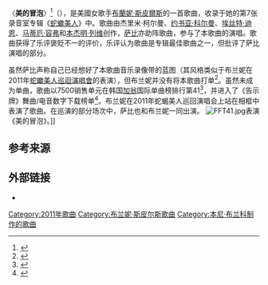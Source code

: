 {{noteTA
|G1=Music
|G2=Show
|1=zh-hans:本尼·布兰科; zh-hant:班尼·布蘭柯;
}}
{{Infobox song
| type          = single
| name          = 美的冒泡
| original_name = {{lang|en|"(Drop Dead) Beaytiful"}}
| language      = 英語
| artist        = [[布兰妮·斯皮尔斯|布兰妮·斯皮尔斯]]<small>（[[萨比_(歌手)|萨比]]客串）</small>
| album         = [[蛇蠍美人_(布蘭妮·斯皮爾斯專輯)|蛇蠍美人]]
| format        = [[音乐下载|数字下载]]
| length        = {{duration|m=3|s=36}}
| label         = [[Jive唱片|Jive]]
| writer        = {{Flat list|
*杰里米·柯尔曼
*[[阿穆_(音乐人)|约书亚·科尔曼]]
*[[埃丝特·迪恩|埃丝特·迪恩]]
*[[告示牌_(制作人)|马蒂厄·容弗]]
*[[本尼·布兰科|本杰明·列维]]
}}
| producer      = {{Flat list|
*[[班尼·布兰科|班尼·布兰科]]
*[[阿穆_(音乐人)|阿穆]]
*JMike
*[[告示牌_(制作人)|<nowiki>告示牌</nowiki>]]
*[[埃米莉·赖特|埃米莉·赖特]]
}}
}}
〈'''美的冒泡'''〉<ref name="中文名稱">{{cite web|url=https://www.sonymusic.com.tw/main/album/%E6%A5%B5%E9%99%90%E6%83%85%E6%8C%91-%E9%80%B2%E5%8F%A3%E5%96%AE%E6%9B%B2-%E5%B8%83%E8%98%AD%E5%A6%AE-britney-spears-88697853902 |title=台灣索尼音樂布蘭妮，極限情挑介紹 |publisher=台灣索尼音樂 |date=2011年3月25日|accessdate=2012年11月23日}}</ref>（{{lang-en|"(Drop Dead) Beautiful"}}），是美國女歌手[[布蘭妮·斯皮爾斯|布蘭妮·斯皮爾斯]]的一首歌曲，收录于她的第7张录音室专辑《[[蛇蠍美人_(布蘭妮·斯皮爾斯專輯)|蛇蠍美人]]》中。歌曲由杰里米·柯尔曼、[[约书亚·科尔曼|约书亚·科尔曼]]、[[埃丝特·迪恩|埃丝特·迪恩]]、[[告示牌_(制作人)|马蒂厄·容弗]]和[[本尼·布兰科|本杰明·列维]]创作，[[萨比_(歌手)|萨比]]亦助阵歌曲，参与了本歌曲的演唱。歌曲获得了乐评褒贬不一的评价，乐评认为歌曲是专辑最佳歌曲之一，但批评了萨比演唱的部分。

虽然萨比声称自己已经想好了本歌曲音乐录像带的蓝图（其风格类似于布兰妮在2011年[[蛇蠍美人巡迴演唱會|蛇蠍美人巡迴演唱會]]的表演），但布兰妮并没有将本歌曲打单<ref name=mtv3>{{cite web|url=http://www.mtv.com/news/articles/1668729/will-drop-dead-beautiful-be-britney-spears-next-single.jhtml|title=Will '(Drop Dead) Beautiful' Be Britney Spears' Next Single?|last=Vena|first=Jocelyn|date=2011年8月10日|accessdate=2011年8月29日|publisher=MTV. MTV Networks|archive-date=2012年2月25日|archive-url=https://web.archive.org/web/20120225020335/http://www.mtv.com/news/articles/1668729/will-drop-dead-beautiful-be-britney-spears-next-single.jhtml|dead-url=no}}</ref>。虽然未成为单曲，歌曲以7500销售单元在韩国[[Gaon_Chart|加翁]]国际单曲榜排行第41<ref name=southkorea>{{cite web|url=http://gaonchart.co.kr/main/section/search/list.gaon?Search_str=Drop+Dead+Beautiful&x=0&y=0|title=ko:가온차트와 함께하세요|publisher=[[Gaon_Chart|GAON]]|language=ko|accessdate=2011年9月30日|archive-date=2012年2月25日|archive-url=https://web.archive.org/web/20120225020409/http://gaonchart.co.kr/main/section/search/list.gaon?Search_str=Drop+Dead+Beautiful&x=0&y=0|dead-url=no}}</ref>，并进入了《告示牌》舞曲/电音数字下载榜单<ref>{{cite web|url=http://www.billboard.biz/bbbiz/charts/chart-search-results/singles/11950648|title=Dance/Electronic Digital Songs – Subscription Required|date=2011年4月23日|accessdate=2011年10月10日|publisher=[[Prometheus_Global_Media|Prometheus Global Media]]|work=[[告示牌_(雜誌)|Billboard]]|archive-date=2012年7月29日|archive-url=https://archive.today/20120729182602/http://www.billboard.biz/bbbiz/charts/chart-search-results/singles/11950648|dead-url=yes}}</ref>。布兰妮在2011年蛇蝎美人巡回演唱会上站在相框中表演了歌曲。在巡演的部分场次中，萨比也和布兰妮一同出演。
[[File:FFT41.jpg|right]]表演《美的冒泡》。]]

==参考来源==
{{reflist|30em}}

==外部链接==
* {{MetroLyrics song|britney-spears|drop-dead-beautiful}}<!-- Licensed lyrics provider -->

{{布兰妮·斯皮尔斯歌曲}}

{{DEFAULTSORT:Drop Dead Beautiful}}

[[Category:2011年歌曲|Category:2011年歌曲]]
[[Category:布兰妮·斯皮尔斯歌曲|Category:布兰妮·斯皮尔斯歌曲]]
[[Category:本尼·布兰科制作的歌曲|Category:本尼·布兰科制作的歌曲]]